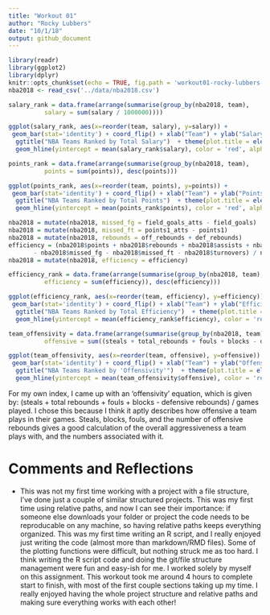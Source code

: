 ```yaml
---
title: "Workout 01"
author: "Rocky Lubbers"
date: "10/1/18"
output: github_document
---
```

```r
library(readr)
library(ggplot2)
library(dplyr)
knitr::opts_chunk$set(echo = TRUE, fig.path = 'workout01-rocky-lubbers-files/')
nba2018 <- read_csv('../data/nba2018.csv')
```


```r
salary_rank = data.frame(arrange(summarise(group_by(nba2018, team),
          salary = sum(salary / 1000000))))

ggplot(salary_rank, aes(x=reorder(team, salary), y=salary)) +
 geom_bar(stat='identity') + coord_flip() + xlab("Team") + ylab("Salary (in millions)") + 
  ggtitle("NBA Teams Ranked by Total Salary")  + theme(plot.title = element_text(hjust = 0.5)) +
  geom_hline(yintercept = mean(salary_rank$salary), color = 'red', alpha = 0.6, size = 2)
```

```r
points_rank = data.frame(arrange(summarise(group_by(nba2018, team),
          points = sum(points)), desc(points)))

ggplot(points_rank, aes(x=reorder(team, points), y=points)) +
 geom_bar(stat='identity') + coord_flip() + xlab("Team") + ylab("Points") + 
  ggtitle("NBA Teams Ranked by Total Points")  + theme(plot.title = element_text(hjust = 0.5)) +
  geom_hline(yintercept = mean(points_rank$points), color = 'red', alpha = 0.6, size = 2)
```

```r
nba2018 = mutate(nba2018, missed_fg = field_goals_atts - field_goals)
nba2018 = mutate(nba2018, missed_ft = points1_atts - points1)
nba2018 = mutate(nba2018, rebounds = off_rebounds + def_rebounds)
efficiency = (nba2018$points + nba2018$rebounds + nba2018$assists + nba2018$steals + nba2018$blocks 
       - nba2018$missed_fg - nba2018$missed_ft - nba2018$turnovers) / nba2018$games
nba2018 = mutate(nba2018, efficiency = efficiency)

efficiency_rank = data.frame(arrange(summarise(group_by(nba2018, team),
          efficiency = sum(efficiency)), desc(efficiency)))

ggplot(efficiency_rank, aes(x=reorder(team, efficiency), y=efficiency)) +
 geom_bar(stat='identity') + coord_flip() + xlab("Team") + ylab("Efficiency") + 
  ggtitle("NBA Teams Ranked by Total Efficiency")  + theme(plot.title = element_text(hjust = 0.5)) +
  geom_hline(yintercept = mean(efficiency_rank$efficiency), color = 'red', alpha = 0.6, size = 2)
```

```r
team_offensivity = data.frame(arrange(summarise(group_by(nba2018, team),
          offensive = sum((steals + total_rebounds + fouls + blocks - def_rebounds) / games)), desc(offensive)))

ggplot(team_offensivity, aes(x=reorder(team, offensive), y=offensive)) +
 geom_bar(stat='identity') + coord_flip() + xlab("Team") + ylab("Offensivity Index") + 
  ggtitle("NBA Teams Ranked by 'Offensivity'")  + theme(plot.title = element_text(hjust = 0.5)) +
  geom_hline(yintercept = mean(team_offensivity$offensive), color = 'red', alpha = 0.6, size = 2)
```

For my own index, I came up with an 'offensivity' equation, which is given by: 
(steals + total rebounds + fouls + blocks - defensive rebounds) / games played. I chose this because I think it aptly describes how offensive a team plays in their games. Steals, blocks, fouls, and the number of offensive rebounds gives a good calculation of the overall aggressiveness a team plays with, and the numbers associated with it.

# Comments and Reflections
- This was not my first time working with a project with a file structure, I've done just a couple of similar structured projects. This was my first time using relative paths, and now I can see their importance: if someone else downloads your folder or project the code needs to be reproducable on any machine, so having relative paths keeps everything organized. This was my first time writing an R script, and I really enjoyed just writing the code (almost more than markdown/RMD files). Some of the plotting functions were difficult, but nothing struck me as too hard. I think writing the R script code and doing the git/file structure management were fun and easy-ish for me. I worked solely by myself on this assignment. This workout took me around 4 hours to complete start to finish, with most of the first couple sections taking up my time. I really enjoyed having the whole project structure and relative paths and making sure everything works with each other!


